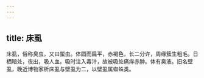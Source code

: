 ```yaml
---
---
---
```

title: 床虱
---



床虱，俗称臭虫，又曰蜰虫。体圆而扁平，赤褐色，长二分许，周缘簇生粗毛。日栖暗处，夜出，吸人血。吸时注入毒汁，故被吸处痛痒赤肿。体有臭液。旧名壁虱，晚近博物家析床虱与壁虱为二，以壁虱属蜘蛛类。